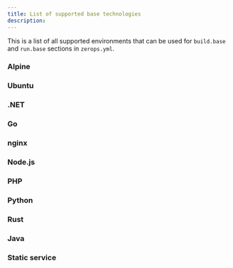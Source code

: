 ```yaml
---
title: List of supported base technologies
description:
---
```



This is a list of all supported environments that can be used for `build.base` and `run.base` sections in `zerops.yml`.

### Alpine

<UnorderedCodeList data={data.alpineVersions} />

### Ubuntu

<UnorderedCodeList data={data.ubuntuVersions} />

### .NET

<UnorderedCodeList data={data.dotnetVersions} />

### Go

<UnorderedCodeList data={data.golangVersions} />

### nginx

<UnorderedCodeList data={data.nginxVersions} />

### Node.js

<UnorderedCodeList data={data.nodejsVersions} />

### PHP

<UnorderedCodeList data={data.phpVersions} />

### Python

<UnorderedCodeList data={data.pythonVersions} />

### Rust

<UnorderedCodeList data={data.rustVersions} />

### Java

<UnorderedCodeList data={data.javaVersions} />

### Static service

<UnorderedCodeList data={data.staticVersions} />

